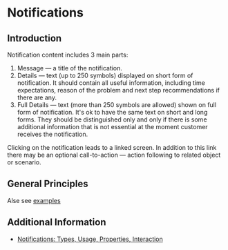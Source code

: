 <Meta title="Content Guidelines/System/Notifications"/>

# Notifications

## Introduction
Notification content includes 3 main parts: 
1. Message — a title of the notification. 
2. Details — text (up to 250 symbols) displayed on short form of notification. It should contain all useful information, including time expectations, reason of the problem and next step recommendations if there are any.
3. Full Details — text (more than 250 symbols are allowed) shown on full form of notification. It's ok to have the same text on short and long forms. They should be distinguished only and only if there is some additional information that is not essential at the moment customer receives the notification. 

Clicking on the notification leads to a linked screen. In addition to this link there may be an optional call-to-action — action following to related object or scenario.

## General Principles
Alse see [examples](examples)

<!-- ![](Principes.png?sizes=976px) -->

## Additional Information
- [Notifications: Types, Usage, Properties, Interaction](/app-kit/common/notifications)